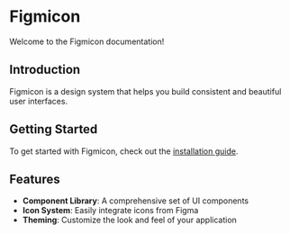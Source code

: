 # Figmicon

Welcome to the Figmicon documentation!

## Introduction

Figmicon is a design system that helps you build consistent and beautiful user interfaces.

## Getting Started

To get started with Figmicon, check out the [installation guide](/getting-started/installation).

## Features

- **Component Library**: A comprehensive set of UI components
- **Icon System**: Easily integrate icons from Figma
- **Theming**: Customize the look and feel of your application
